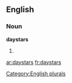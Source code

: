 
==English==

===Noun===
'''daystars'''

# {{plural of|[[daystar]]}}

[[Category:English plurals]]

[[ar:daystars]]
[[fr:daystars]]